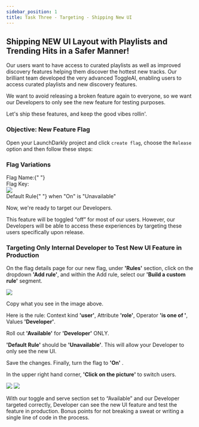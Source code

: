 ```yaml
---
sidebar_position: 1
title: Task Three - Targeting - Shipping New UI
---
```


## Shipping NEW UI Layout with Playlists and Trending Hits in a Safer Manner!

Our users want to have access to curated playlists as well as improved discovery features helping them discover the hottest new tracks. Our brilliant team developed the very advanced ToggleAI, enabling users to access curated playlists and new discovery features.

We want to avoid releasing a broken feature again to everyone, so we want our Developers to only see the new feature for testing purposes.

Let's ship these features, and keep the good vibes rollin'.

### Objective\: New Feature Flag
Open your LaunchDarkly project and click `create flag`, choose the `Release` option and then follow these steps:

### Flag Variations

<div className="flex items-center space-x-3">
  <span className="text-lg text-blue-500 font-bold">
    Flag Name:{" "}
  </span>
    <CopyField value="release-new-users-playlist" client:load />
</div>

<div className="flex items-center space-x-3">
  <span className="text-lg text-blue-500 font-bold">Flag Key:</span>
  <CopyField value="release-new-users-playlist" client:load />
</div>

<img src='/public/releaseFlag.png' />

<div className="flex items-center space-x-3">
  <span className="text-lg text-blue-500 font-bold">
     Default Rule{" "}
  </span>
  when "On" is "Unavailable"
</div>

Now, we're ready to target our Developers.

This feature will be toggled “off” for most of our users.  However, our Developers will be able to access these experiences by targeting these users specifically upon release.

### Targeting Only Internal Developer to Test New UI Feature in Production

On the flag details page for our new flag, under **'Rules'** section, click on the dropdown **'Add rule'**, and within the Add rule, select our **'Build a custom rule'** segment.

<img src='/public/developerTarget.png' />

Copy what you see in the image above. 

Here is the rule: Context kind **'user'**, Attribute  **'role'**, Operator **'is one of '**, Values **'Developer'**.

Roll out **'Available'** for **'Developer'** ONLY. 


**'Default Rule'** should be  **'Unavailable'**. This will allow your Developer to only see the new UI.

Save the changes. Finally, turn the flag to **'On'** .


In the upper right hand corner,  **'Click on the picture'** to switch users.

<img src='/public/newUIStandardUser.png' />

<img src='/public/newUIDeveloperOnly.png' />

With our toggle and serve section set to “Available” and our Developer targeted correctly, Developer can see the new UI feature and test the feature in production. Bonus points for not breaking a sweat or writing a single line of code in the process.


